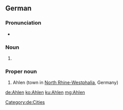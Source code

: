 {{wikipedia}}
{{wikipedia|lang=de}}
==German==

===Pronunciation===
* {{homophones|Aalen|aalen|lang=de}}

===Noun===
{{head|de|noun form}}

# {{plural of|Ahle|lang=de}}

===Proper noun===
{{head|de|proper noun|g=?}}

# Ahlen (town in [[North Rhine-Westphalia]], Germany)

[[Category:de:Cities]]

[[de:Ahlen]]
[[ko:Ahlen]]
[[ku:Ahlen]]
[[mg:Ahlen]]